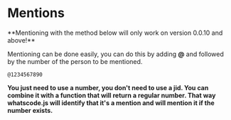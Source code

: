 
# Mentions

<Callout>
  **Mentioning with the method below will only work on version 0.0.10 and above!**
</Callout>

Mentioning can be done easily, you can do this by adding **@** and followed by the number of the person to be mentioned.

```plain
@1234567890
```

**You just need to use a number, you don't need to use a jid. You can combine it with a function that will return a regular number. That way whatscode.js will identify that it's a mention and will mention it if the number exists.**

